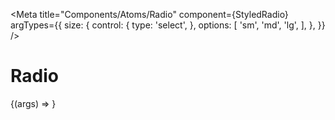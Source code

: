 
<Meta
  title="Components/Atoms/Radio"
  component={StyledRadio}
  argTypes={{
    size: {
      control: {
        type: 'select',
      },
      options: [
        'sm',
        'md',
        'lg',
      ],
    },
  }}
/>


# Radio

<Canvas>
  <Story
    name="Radio"
    args={{ size: 'md' }}
  >
    {(args) => <Radio {...args} />}
  </Story>
</Canvas>


<ArgsTable story="Radio" />
